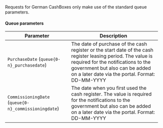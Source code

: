 Requests for German CashBoxes only make use of the standard queue parameters.

#### Queue parameters

| Parameter                        | Description                                            |
| -------------------------------- | ------------------------------------------------------ |
| `PurchaseDate` (`queue{0-n}_purchasedate`)           | The date of purchase of the cash register or the start date of the cash register leasing period. The value is required for the notifications to the government but also can be added on a later date via the portal. Format: DD-MM-YYYY |
| `CommissioningDate` (`queue{0-n}_commissioningdate`) | The date when you first used the cash register. The value is required for the notifications to the government but also can be added on a later date via the portal. Format: DD-MM-YYYY |
